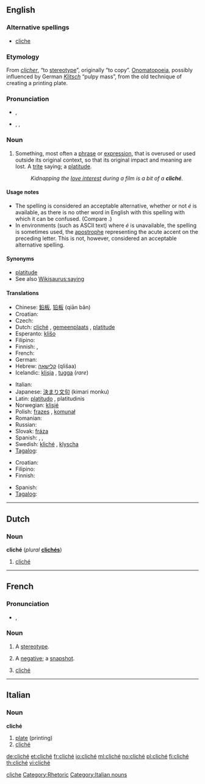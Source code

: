 {{also|cliche}}
==English==

===Alternative spellings===
* [[cliche]]

===Etymology===
From {{etyl|fr}} ''[[clicher]]'', “to [[stereotype]]”, originally “to copy”. [[onomatopoeia|Onomatopoeia]], possibly influenced by German ''[[Klitsch]]'' “pulpy mass”, from the old technique of creating a printing plate.

===Pronunciation===
* {{a|UK}} {{IPA|/ˈkliːʃeɪ/}}, {{SAMPA|/"kli:SeI/}}
*: {{rhymes|iːʃeɪ}}
* {{a|US}} {{enPR|klē-shāʹ}}, {{IPA|/kliːˈʃeɪ/}}, {{SAMPA|/kli:"SeI/}}
*: {{rhymes|eɪ}}

===Noun===
{{wikipedia}}
{{en-noun}}

# Something, most often a [[phrase]] or [[expression]], that is overused or used outside its original context, so that its original impact and meaning are lost.  A [[trite]] saying; a [[platitude]].
#: ''Kidnapping the [[love interest]] during a film is a bit of a '''cliché'''.''

====Usage notes====
* The spelling {{term||cliche}} is considered an acceptable alternative, whether or not ''é'' is available, as there is no other word in English with this spelling with which it can be confused. (Compare {{term|resume}}.)
* In environments (such as ASCII text) where ''é'' is unavailable, the spelling {{term||cliche'}} is sometimes used, the [[apostrophe]] representing the acute accent on the preceding letter. This is not, however, considered an acceptable alternative spelling.

====Synonyms====
* [[platitude]]
* See also [[Wikisaurus:saying]]

====Translations====
{{trans-top|overused phrase or expression}}
* Chinese: [[鉛板]], [[铅板]] (qiān bǎn)
* Croatian: {{t-|hr|kliše|m}}
* Czech: {{t-|cs|klišé|n}}
* Dutch: [[#Dutch|cliché]] {{n}}, [[gemeenplaats]] {{f}}, [[platitude]] {{f}}
* Esperanto: [[kliŝo]]
* Filipino: {{tø|fil|gasgas}}
* Finnish: {{t-|fi|klisee}}, {{t-|fi|latteus}}
* French: {{t+|fr|cliché|m}}
* German: {{t+|de|Klischee|n}}
* Hebrew: [[קלישאה]] (qlišaa) {{f}}
* Icelandic: [[klisja]] {{f}}, [[tugga]] {{f}} (''rare'')
{{trans-mid}}
* Italian: {{t-|it|cliché|m}}
* Japanese: [[決まり文句]] (kimari monku)
* Latin: [[platitudo]] {{f}} {{italbrac|nominative}}, platitudinis {{italbrac|genitive}}
* Norwegian: [[klisjé]] {{n}}
* Polish: [[frazes]] {{m}}, [[komunał]] {{m}}
* Romanian: {{t-|ro|clişeu|n}}
* Russian: {{t+|ru|клише|n|tr=klišé}}
* Slovak: [[fráza]] {{f}}
* Spanish: {{t-|es|cliché|m}}, {{t|es|clisé|m}}, {{t-|es|tópico|m}}
* Swedish: [[kliché]] {{c}}, [[klyscha]] {{c}}
* [[Tagalog]]: {{t|tl|gasgas|xs=Tagalog}}
{{trans-bottom}}

{{trans-top|anything (other than a phrase) that is overused}}
* Croatian: {{t-|hr|kliše|m}}
* Filipino: {{tø|fil|gasgas}}
* Finnish: {{t-|fi|klisee}}
{{trans-mid}}
* Spanish: {{t-|es|tópico|m}}
* [[Tagalog]]: {{t|tl|gasgas|xs=Tagalog}}
{{trans-bottom}}

[[Category:English words spelled with diacritics|cliche]]

----

==Dutch==

===Noun===
'''cliché''' {{n}} (''plural'' '''[[clichés]]''')

# [[cliché#English|cliché]]

----

==French==

===Pronunciation===
* {{IPA|/kliʃe/|lang=fr}}, {{SAMPA|/kli.Se/}}

===Noun===
{{fr-noun|m}}

#{{printing}} A [[stereotype]].
#{{photography}} A [[negative]]; {{by extension}} a [[snapshot]].
# [[cliché#English|cliché]]

[[Category:Rhetoric]]

----

==Italian==

===Noun===
'''cliché''' {{m|inv}}

# [[plate]] (printing)
# [[#English|cliché]]

[[Category:Italian nouns]]

[[de:cliché]]
[[et:cliché]]
[[fr:cliché]]
[[io:cliché]]
[[ml:cliché]]
[[no:cliché]]
[[pl:cliché]]
[[fi:cliché]]
[[th:cliché]]
[[vi:cliché]]